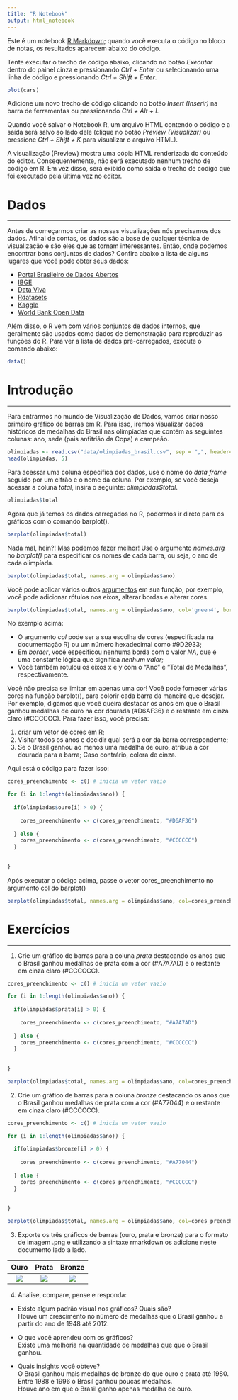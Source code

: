```yaml
---
title: "R Notebook"
output: html_notebook
---
```

Este é um notebook [R Markdown](http://rmarkdown.rstudio.com); quando você executa o código no bloco de notas, os resultados aparecem abaixo do código.

Tente executar o trecho de código abaixo, clicando no botão *Executar* dentro do painel cinza e pressionando *Ctrl + Enter* ou selecionando uma linha de código e pressionando *Ctrl + Shift + Enter*.

```r
plot(cars)
```

Adicione um novo trecho de código clicando no botão *Insert (Inserir)* na barra de ferramentas ou pressionando *Ctrl + Alt + I*.

Quando você salvar o Notebook R, um arquivo HTML contendo o código e a saída será salvo ao lado dele (clique no botão *Preview (Visualizar)* ou pressione *Ctrl + Shift + K* para visualizar o arquivo HTML).

A visualização (Preview) mostra uma cópia HTML renderizada do conteúdo do editor. Consequentemente, não será executado nenhum trecho de código em R. Em vez disso, será exibido como saída o trecho de código que foi executado pela última vez no editor.


# Dados

***

Antes de começarmos criar as nossas visualizações nós precisamos dos dados. Afinal de contas, os dados são a base de qualquer técnica de visualização e são eles que as tornam interessantes. Então, onde podemos encontrar bons conjuntos de dados? Confira abaixo a lista de alguns lugares que você pode obter seus dados:


* [Portal Brasileiro de Dados Abertos](http://dados.gov.br/)
* [IBGE](https://www.ibge.gov.br/)
* [Data Viva](http://dataviva.info/pt/data/)
* [Rdatasets](https://vincentarelbundock.github.io/Rdatasets/)
* [Kaggle](https://www.kaggle.com/datasets)
* [World Bank Open Data](https://data.worldbank.org/)


Além disso, o R vem com vários conjuntos de dados internos, que geralmente são usados como dados de demonstração para reproduzir as funções do R. Para ver a lista de dados pré-carregados, execute o comando abaixo:


```r
data()

```



# Introdução
***

Para entrarmos no mundo de Visualização de Dados, vamos criar nosso primeiro gráfico de barras em R.
Para isso, iremos visualizar dados históricos de medalhas do Brasil nas olimpíadas que contém as seguintes colunas: ano, sede (pais anfitrião da Copa) e campeão.


```r
olimpiadas <- read.csv("data/olimpiadas_brasil.csv", sep = ",", header=TRUE)
head(olimpiadas, 5)
```

Para acessar uma coluna específica dos dados, use o nome do *data frame* seguido por um cifrão e o nome da coluna. 
Por exemplo, se você deseja acessar a coluna *total*, insira o seguinte: *olimpiadas$total*.


```r
olimpiadas$total
```

Agora que já temos os dados carregados no R, podermos ir direto para os gráficos com o comando barplot().

```r
barplot(olimpiadas$total)
```

Nada mal, hein?! Mas podemos fazer melhor! 
Use o argumento *names.arg* no *barplot()* para especificar os nomes de cada barra, ou seja, o ano de cada olimpíada.

```r

barplot(olimpiadas$total, names.arg = olimpiadas$ano)

```

Você pode aplicar vários outros [argumentos](https://www.rdocumentation.org/packages/graphics/versions/3.6.1/topics/barplot) em sua função, por exemplo, você pode adicionar rótulos nos eixos, alterar bordas e alterar cores.

```r

barplot(olimpiadas$total, names.arg = olimpiadas$ano, col='green4', border=NA, xlab="Ano", ylab="Total de Medalhas")

```

No exemplo acima:

* O argumento *col* pode ser a sua escolha de cores (especificada na documentação R) ou um número hexadecimal como #9D2933;
* Em *border*, você especificou nenhuma borda com o valor *NA*, que é uma constante lógica que significa  *nenhum valor*;
* Você também rotulou os eixos x e y com o "Ano" e "Total de Medalhas", respectivamente.


Você não precisa se limitar em apenas uma cor! Você pode fornecer várias cores na função barplot(), para colorir cada barra da maneira que desejar. Por exemplo, digamos que você queira destacar os anos em que o Brasil ganhou medalhas de ouro na cor dourada (#D6AF36) e o restante em cinza claro (#CCCCCC). Para fazer isso, você precisa:

1. criar um vetor de cores em R; 
2. Visitar todos os anos e decidir qual será a cor da barra correspondente;
3. Se o Brasil ganhou ao menos uma medalha de ouro, atribua a cor dourada para a barra; Caso contrário, colora de cinza. 

Aqui está o código para fazer isso:

```r

cores_preenchimento <- c() # inicia um vetor vazio

for (i in 1:length(olimpiadas$ano)) {
  
  if(olimpiadas$ouro[i] > 0) {
    
    cores_preenchimento <- c(cores_preenchimento, "#D6AF36")
    
  } else {
    cores_preenchimento <- c(cores_preenchimento, "#CCCCCC")
  }
  
  
}

```


Após executar o código acima, passe o vetor cores_preenchimento no argumento col do barplot()


```r

barplot(olimpiadas$total, names.arg = olimpiadas$ano, col=cores_preenchimento, border=NA, xlab="Ano", ylab="Total de Medalhas de Ouro")

```  


# Exercícios

***

1. Crie um gráfico de barras para a coluna *prata* destacando os anos que o Brasil ganhou medalhas de prata com a cor (#A7A7AD) e o restante em cinza claro (#CCCCCC).

```r
cores_preenchimento <- c() # inicia um vetor vazio

for (i in 1:length(olimpiadas$ano)) {
  
  if(olimpiadas$prata[i] > 0) {
    
    cores_preenchimento <- c(cores_preenchimento, "#A7A7AD")
    
  } else {
    cores_preenchimento <- c(cores_preenchimento, "#CCCCCC")
  }
  
  
}

barplot(olimpiadas$total, names.arg = olimpiadas$ano, col=cores_preenchimento, border=NA, xlab="Ano", ylab="Total de Medalhas de Prata")

```


2. Crie um gráfico de barras para a coluna *bronze* destacando os anos que o Brasil ganhou medalhas de prata com a cor (#A77044) e o restante em cinza claro (#CCCCCC).

```r
cores_preenchimento <- c() # inicia um vetor vazio

for (i in 1:length(olimpiadas$ano)) {
  
  if(olimpiadas$bronze[i] > 0) {
    
    cores_preenchimento <- c(cores_preenchimento, "#A77044")
    
  } else {
    cores_preenchimento <- c(cores_preenchimento, "#CCCCCC")
  }
  
  
}

barplot(olimpiadas$total, names.arg = olimpiadas$ano, col=cores_preenchimento, border=NA, xlab="Ano", ylab="Total de Medalhas de Bronze")

```


3. Exporte os três gráficos de barras (ouro, prata e bronze) para o formato de imagem .png e utilizando a sintaxe rmarkdown os adicione neste documento lado a lado.

| Ouro | Prata | Bronze |
|:----:|:-----:|:------:|
|![](ouro.png)|![](prata.png)|![](bronze.png)


4. Analise, compare, pense e responda:

  + Existe algum padrão visual nos gráficos? Quais são?  
    Houve um crescimento no número de medalhas que o Brasil ganhou a partir do ano de 1948 até 2012.
  
  + O que você aprendeu com os gráficos?  
    Existe uma melhoria na quantidade de medalhas que que o Brasil ganhou.
  
  + Quais insights você obteve?  
    O Brasil ganhou mais medalhas de bronze do que ouro e prata até 1980.  
    Entre 1988 e 1996 o Brasil ganhou poucas medalhas.  
    Houve ano em que o Brasil ganho apenas medalha de ouro.

























